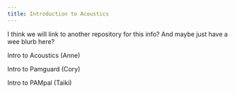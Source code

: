 ```yaml
---
title: Introduction to Acoustics
---
```


I think we will link to another repository for this info? And maybe just have a wee blurb here?

Intro to Acoustics (Anne)

Intro to Pamguard (Cory)

Intro to PAMpal (Taiki)


